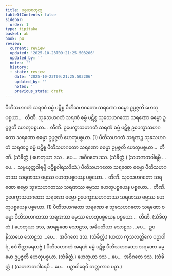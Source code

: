 ```yaml
---
title: ပစ္စယစတုက္က
tableOfContents: false
sidebar:
  order: 1
type: tipitaka
basket: ab
book: p4
review:
  current: review
  updated: '2025-10-23T09:21:25.503206'
  updated_by: ''
  notes: ''
  history:
  - state: review
    date: '2025-10-23T09:21:25.503206'
    updated_by: ''
    notes: ''
    previous_state: draft
---
```



<ReviewStatus review={frontmatter.review} showDetails={true} />

<HypothesisAnnotation frontmatter={frontmatter} />

<DynamicBreadcrumb />

<Division number="27" book="p4" e="ch" v="39" p="609">

<Paragraph number="1776" book="p4">
ပီတိသဟဂတံ သရဏံ ဓမ္မံ ပဋိစ္စ ပီတိသဟဂတော သရဏော ဓမ္မော ဥပ္ပဇ္ဇတိ ဟေတုပစ္စယာ…  တီဏိ.
</Paragraph>

<Paragraph number="1777" book="p4">
သုခသဟဂတံ သရဏံ ဓမ္မံ ပဋိစ္စ သုခသဟဂတော သရဏော ဓမ္မော ဥပ္ပဇ္ဇတိ ဟေတုပစ္စယာ…  တီဏိ.
</Paragraph>

<Paragraph number="1778" book="p4">
ဥပေက္ခာသဟဂတံ သရဏံ ဓမ္မံ ပဋိစ္စ ဥပေက္ခာသဟဂတော သရဏော ဓမ္မော ဥပ္ပဇ္ဇတိ ဟေတုပစ္စယာ. (1)
</Paragraph>

<Paragraph number="1779" book="p4">
ပီတိသဟဂတံ သရဏဉ္စ သုခသဟဂတံ သရဏဉ္စ ဓမ္မံ ပဋိစ္စ ပီတိသဟဂတော သရဏော ဓမ္မော ဥပ္ပဇ္ဇတိ ဟေတုပစ္စယာ…  တီဏိ. (သံခိတ္တံ.)
</Paragraph>

<Paragraph number="1780" book="p4">
ဟေတုယာ ဒသ …ပေ…  အဝိဂတေ ဒသ. (သံခိတ္တံ.)
</Paragraph>

<Paragraph number="1781" book="p4">
(သဟဇာတဝါရမ္ပိ …ပေ…  သမ္ပယုတ္တဝါရမ္ပိ ပဋိစ္စဝါရသဒိသံ.)
</Paragraph>

</Division>
<Division number="28" book="p4" e="ch" v="39" p="609">

<Paragraph number="1782" book="p4">
ပီတိသဟဂတော သရဏော ဓမ္မော ပီတိသဟဂတဿ သရဏဿ ဓမ္မဿ ဟေတုပစ္စယေန ပစ္စယော…  တီဏိ.
</Paragraph>

<Paragraph number="1783" book="p4">
သုခသဟဂတော သရဏော ဓမ္မော သုခသဟဂတဿ သရဏဿ ဓမ္မဿ ဟေတုပစ္စယေန ပစ္စယော…  တီဏိ.
</Paragraph>

<Paragraph number="1784" book="p4">
ဥပေက္ခာသဟဂတော သရဏော ဓမ္မော ဥပေက္ခာသဟဂတဿ သရဏဿ ဓမ္မဿ ဟေတုပစ္စယေန ပစ္စယော. (1)
</Paragraph>

<Paragraph number="1785" book="p4">
ပီတိသဟဂတော သရဏော စ သုခသဟဂတော သရဏော စ ဓမ္မာ ပီတိသဟဂတဿ သရဏဿ ဓမ္မဿ ဟေတုပစ္စယေန ပစ္စယော…  တီဏိ. (သံခိတ္တံ.)
</Paragraph>

</Division>
<Division number="29" book="p4" e="ch" v="39" p="610">

<Paragraph number="1786" book="p4">
ဟေတုယာ ဒသ, အာရမ္မဏေ သောဠသ, အဓိပတိယာ သောဠသ …ပေ…  ဥပနိဿယေ သောဠသ …ပေ…  အဝိဂတေ ဒသ. (သံခိတ္တံ.)
</Paragraph>

<Paragraph number="1787" book="p4">
(ယထာ ကုသလတ္တိကေ ပဉှာဝါရံ, ဧဝံ ဝိတ္ထာရေတဗ္ဗံ.)
</Paragraph>

</Division>
<Division number="30" book="p4" e="ch" v="39" p="610">

<Paragraph number="1788" book="p4">
ပီတိသဟဂတံ အရဏံ ဓမ္မံ ပဋိစ္စ ပီတိသဟဂတော အရဏော ဓမ္မော ဥပ္ပဇ္ဇတိ ဟေတုပစ္စယာ. (သံခိတ္တံ.)
</Paragraph>

<Paragraph number="1789" book="p4">
ဟေတုယာ ဒသ …ပေ…  အဝိဂတေ ဒသ. (သံခိတ္တံ.)
</Paragraph>

<Paragraph number="1790" book="p4">
(သဟဇာတဝါရေပိ …ပေ…  ပဉှာဝါရေပိ တတ္တကာဝ ပဉှာ.)
</Paragraph>
</Division>